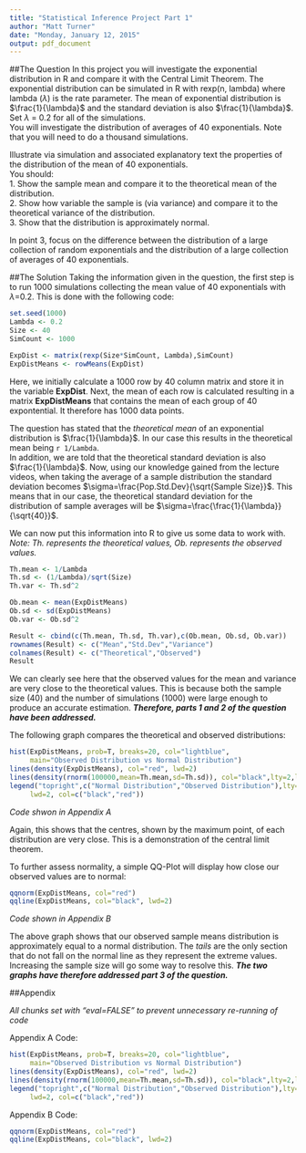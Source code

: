 ```yaml
---
title: "Statistical Inference Project Part 1"
author: "Matt Turner"
date: "Monday, January 12, 2015"
output: pdf_document
---
```


##The Question
In this project you will investigate the exponential distribution in R and compare it with the Central Limit Theorem. The exponential distribution can be simulated in R with rexp(n, lambda) where lambda ($\lambda$) is the rate parameter. The mean of exponential distribution is $\frac{1}{\lambda}$ and the standard deviation is also $\frac{1}{\lambda}$. Set $\lambda$ = 0.2 for all of the simulations.  
You will investigate the distribution of averages of 40 exponentials. Note that you will need to do a thousand simulations.

Illustrate via simulation and associated explanatory text the properties of the distribution of the mean of 40 exponentials.  
You should:  
1. Show the sample mean and compare it to the theoretical mean of the distribution.  
2. Show how variable the sample is (via variance) and compare it to the theoretical variance of the distribution.  
3. Show that the distribution is approximately normal.  

In point 3, focus on the difference between the distribution of a large collection of random exponentials and the distribution of a large collection of averages of 40 exponentials. 


##The Solution
Taking the information given in the question, the first step is to run 1000 simulations collecting the mean value of 40 exponentials with $\lambda$=0.2. This is done with the following code:

```r

set.seed(1000)
Lambda <- 0.2
Size <- 40
SimCount <- 1000

ExpDist <- matrix(rexp(Size*SimCount, Lambda),SimCount)
ExpDistMeans <- rowMeans(ExpDist)

```

Here, we initially calculate a 1000 row by 40 column matrix and store it in the variable **ExpDist**. Next, the mean of each row is calculated resulting in a matrix **ExpDistMeans** that contains the mean of each group of 40 expontential. It therefore has 1000 data points.

The question has stated that the *theoretical mean* of an exponential distribution is $\frac{1}{\lambda}$. In our case this results in the theoretical mean being `r 1/Lambda`.  
In addition, we are told that the theoretical standard deviation is also $\frac{1}{\lambda}$. Now, using our knowledge gained from the lecture videos, when taking the average of a sample distribution the standard deviation becomes $\sigma=\frac{Pop.Std.Dev}{\sqrt{Sample Size}}$. This means that in our case, the theoretical standard deviation for the distribution of sample averages will be $\sigma=\frac{\frac{1}{\lambda}}{\sqrt{40}}$.

We can now put this information into R to give us some data to work with.  
*Note: Th. represents the theoretical values, Ob. represents the observed values.*
```r

Th.mean <- 1/Lambda
Th.sd <- (1/Lambda)/sqrt(Size)
Th.var <- Th.sd^2

Ob.mean <- mean(ExpDistMeans)
Ob.sd <- sd(ExpDistMeans)
Ob.var <- Ob.sd^2

Result <- cbind(c(Th.mean, Th.sd, Th.var),c(Ob.mean, Ob.sd, Ob.var))
rownames(Result) <- c("Mean","Std.Dev","Variance")
colnames(Result) <- c("Theoretical","Observed")
Result

```

We can clearly see here that the observed values for the mean and variance are very close to the theoretical values. This is because both the sample size (40) and the number of simulations (1000) were large enough to produce an accurate estimation. ***Therefore, parts 1 and 2 of the question have been addressed.***

The following graph compares the theoretical and observed distributions:

```r

hist(ExpDistMeans, prob=T, breaks=20, col="lightblue",
     main="Observed Distribution vs Normal Distribution")
lines(density(ExpDistMeans), col="red", lwd=2)
lines(density(rnorm(100000,mean=Th.mean,sd=Th.sd)), col="black",lty=2,lwd=2)
legend("topright",c("Normal Distribution","Observed Distribution"),lty=c(2,1),
     lwd=2, col=c("black","red"))

```

*Code shwon in Appendix A*

Again, this shows that the centres, shown by the maximum point, of each distribution are very close. This is a demonstration of the central limit theorem.  

To further assess normality, a simple QQ-Plot will display how close our observed values are to normal:

``` r

qqnorm(ExpDistMeans, col="red")
qqline(ExpDistMeans, col="black", lwd=2)

```

*Code shown in Appendix B*

The above graph shows that our observed sample means distribution is approximately equal to a normal distribution. The *tails* are the only section that do not fall on the normal line as they represent the extreme values. Increasing the sample size will go some way to resolve this. ***The two graphs have therefore addressed part 3 of the question.***

\pagebreak

##Appendix

*All chunks set with "eval=FALSE" to prevent unnecessary re-running of code*

Appendix A Code:

```r
hist(ExpDistMeans, prob=T, breaks=20, col="lightblue",
     main="Observed Distribution vs Normal Distribution")
lines(density(ExpDistMeans), col="red", lwd=2)
lines(density(rnorm(100000,mean=Th.mean,sd=Th.sd)), col="black",lty=2,lwd=2)
legend("topright",c("Normal Distribution","Observed Distribution"),lty=c(2,1),
     lwd=2, col=c("black","red"))
```

Appendix B Code:

```r
qqnorm(ExpDistMeans, col="red")
qqline(ExpDistMeans, col="black", lwd=2)
```


